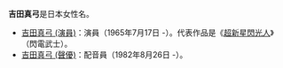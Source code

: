 {{Japanese|japanese=吉田 真弓|kana=よしだ まゆみ|romaji=Yoshida Mayumi}}
'''吉田真弓'''是日本女性名。
*[[吉田真弓_(演員)|吉田真弓 (演員)]]：演員（1965年7月17日 -）。代表作品是《[[超新星閃光人|超新星閃光人]]》（閃電武士）。
*[[吉田真弓_(聲優)|吉田真弓 (聲優)]]：配音員（1982年8月26日 -）。

{{DEFAULTSORT:Yoshida Mayumi}}
{{Disambiguation|Cat=四字日本人名消歧义}}